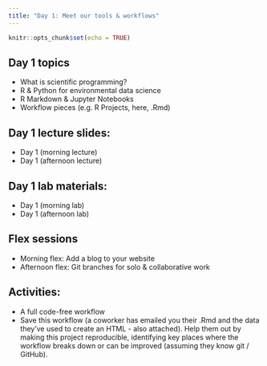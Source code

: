 ```yaml
---
title: "Day 1: Meet our tools & workflows"
---
```


```r
knitr::opts_chunk$set(echo = TRUE)
```

## Day 1 topics

- What is scientific programming?
- R & Python for environmental data science
- R Markdown & Jupyter Notebooks
- Workflow pieces (e.g. R Projects, here, .Rmd)

## Day 1 lecture slides:

- Day 1 (morning lecture)
- Day 1 (afternoon lecture)

## Day 1 lab materials:

- Day 1 (morning lab)
- Day 1 (afternoon lab)

## Flex sessions

- Morning flex: Add a blog to your website
- Afternoon flex: Git branches for solo & collaborative work

## Activities:

- A full code-free workflow
- Save this workflow (a coworker has emailed you their .Rmd and the data they've used to create an HTML - also attached). Help them out by making this project reproducible, identifying key places where the workflow breaks down or can be improved (assuming they know git / GitHub). 






